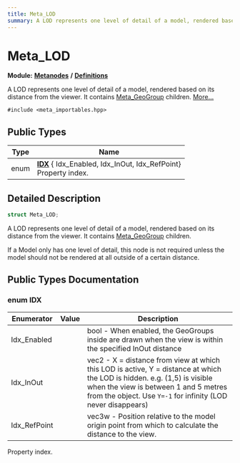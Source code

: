 ```yaml
---
title: Meta_LOD
summary: A LOD represents one level of detail of a model, rendered based on its distance from the viewer. It contains Meta_GeoGroup children. 
---
```


# Meta_LOD

**Module:** **[Metanodes](../../modules/metanodes/index.mdx)** **/** **[Definitions](../../modules/metanodes/definitions.mdx)**

A LOD represents one level of detail of a model, rendered based on its distance from the viewer. It contains [Meta_GeoGroup](../metanodes/meta-geo-group.mdx) children.  [More...](#detailed-description)

`#include <meta_importables.hpp>`

## Public Types

| Type           | Name           |
| -------------- | -------------- |
| enum| **[IDX](#enum-idx)** { Idx_Enabled, Idx_InOut, Idx_RefPoint}<br />Property index.  |

## Detailed Description

```cpp
struct Meta_LOD;
```

A LOD represents one level of detail of a model, rendered based on its distance from the viewer. It contains [Meta_GeoGroup](../metanodes/meta-geo-group.mdx) children. 

If a Model only has one level of detail, this node is not required unless the model should not be rendered at all outside of a certain distance. 

## Public Types Documentation

### enum IDX

| Enumerator | Value | Description |
| ---------- | ----- | ----------- |
| Idx_Enabled | | bool - When enabled, the GeoGroups inside are drawn when the view is within the specified InOut distance   |
| Idx_InOut | | vec2 - X = distance from view at which this LOD is active, Y = distance at which the LOD is hidden. e.g. (1,5) is visible when the view is between 1 and 5 metres from the object. Use `Y=-1` for infinity (LOD never disappears)   |
| Idx_RefPoint | | vec3w - Position relative to the model origin point from which to calculate the distance to the view.   |

Property index. 
